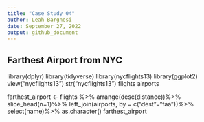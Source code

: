 ```yaml
---
title: "Case Study 04"
author: Leah Bargnesi
date: September 27, 2022
output: github_document
---
```

## Farthest Airport from NYC

library(dplyr)
library(tidyverse)
library(nycflights13)
library(ggplot2)
view("nycflights13")
str("nycflights13")
flights
airports

farthest_airport <- flights %>%
arrange(desc(distance))%>%
slice_head(n=1)%>%
left_join(airports, by = c("dest"="faa"))%>%
select(name)%>%
as.character()
farthest_airport







